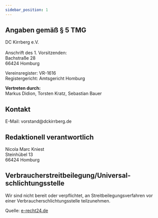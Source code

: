 ```yaml
---
sidebar_position: 1
---
```


<h2>Angaben gem&auml;&szlig; &sect; 5 TMG</h2>
<p>DC Kirrberg e.V. <br /><br />
Anschrift des 1. Vorsitzenden:<br />
Bachstra&szlig;e 28<br />
66424 Homburg</p>

<p>Vereinsregister: VR-1616 <br />
Registergericht: Amtsgericht Homburg</p>

<p><strong>Vertreten durch:</strong><br />
Markus Didion, Torsten Kratz, Sebastian Bauer</p>

<h2>Kontakt</h2>
<p>E-Mail: vorstand@dckirrberg.de</p>

<h2>Redaktionell verantwortlich</h2>
<p>Nicola Marc Kniest<br />
Steinh&uuml;bel 13<br />
66424 Homburg</p>

<h2>Verbraucher&shy;streit&shy;beilegung/Universal&shy;schlichtungs&shy;stelle</h2>
<p>Wir sind nicht bereit oder verpflichtet, an Streitbeilegungsverfahren vor einer Verbraucherschlichtungsstelle teilzunehmen.</p>

<p>Quelle: <a href="https://www.e-recht24.de">e-recht24.de</a></p>